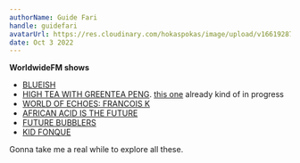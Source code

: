 ```yaml
---
authorName: Guide Fari
handle: guidefari
avatarUrl: https://res.cloudinary.com/hokaspokas/image/upload/v1661928720/bar_shpohc.png
date: Oct 3 2022
---
```


**WorldwideFM shows**
- [BLUEISH](https://worldwidefm.net/search?q=blueish)
- [HIGH TEA WITH GREENTEA PENG](https://worldwidefm.net/collection/high-tea-with-greentea-peng). [this one](https://worldwidefm.net/episode/high-tea-greentea-with-muva-of-earth-15-10-20) already kind of in progress
- [WORLD OF ECHOES: FRANCOIS K](https://worldwidefm.net/collection/world-of-echoes-francois-k)
- [AFRICAN ACID IS THE FUTURE](https://worldwidefm.net/collection/african-acid-is-the-future)
- [FUTURE BUBBLERS](https://worldwidefm.net/collection/future-bubblers)
- [KID FONQUE](https://worldwidefm.net/collection/kid-fonque)

Gonna take me a real while to explore all these.